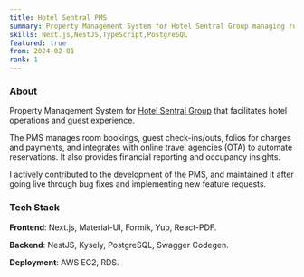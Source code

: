 ```yaml
---
title: Hotel Sentral PMS
summary: Property Management System for Hotel Sentral Group managing room bookings, guest services, and financial reporting.
skills: Next.js,NestJS,TypeScript,PostgreSQL
featured: true
from: 2024-02-01
rank: 1
---
```


### About

Property Management System for [Hotel Sentral Group](https://hotelsentral.com.my/) that facilitates hotel operations and guest experience.

The PMS manages room bookings, guest check-ins/outs, folios for charges and payments, and integrates with online travel agencies (OTA) to automate reservations. It also provides financial reporting and occupancy insights.

I actively contributed to the development of the PMS, and maintained it after going live through bug fixes and implementing new feature requests.

### Tech Stack

**Frontend**: Next.js, Material-UI, Formik, Yup, React-PDF.

**Backend**: NestJS, Kysely, PostgreSQL, Swagger Codegen.

**Deployment**: AWS EC2, RDS.
